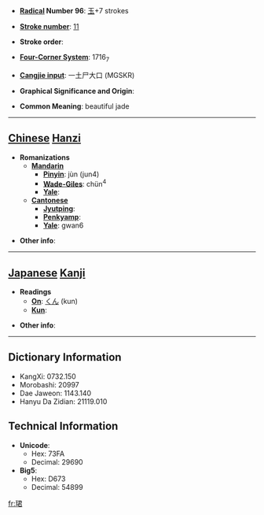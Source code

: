 * '''[[Wiktionary:Chinese radical index| Radical]] Number 96''': [[Wiktionary:Chinese radical index 玉|玉]]+7 strokes

* '''[[Wiktionary:Chinese total strokes index|Stroke number]]''': [[Wiktionary:Chinese total strokes index 11|11]]

* '''Stroke order''': 

* '''[[Wiktionary:Chinese four corner index|Four-Corner System]]''': 1716<sub>7</sub>

* '''[[Wiktionary:Chinese Cangjie index|Cangjie input]]''': 一土尸大口 (MGSKR)

* '''Graphical Significance and Origin''': 

* '''Common Meaning''': beautiful jade

----

== [[Chinese]] [[Hanzi]] ==

* '''Romanizations'''
** '''[[Mandarin]]'''
*** '''[[Pinyin]]''': jùn (jun4)
*** '''[[Wade-Giles]]''': chün<sup>4</sup>
*** '''[[Yale]]''': 
** '''[[Cantonese]]'''
*** '''[[Jyutping]]''':
*** '''[[Penkyamp]]''': 
*** '''[[Yale]]''': gwan6

* '''Other info''': 

----

== [[Japanese]] [[Kanji]] ==

* '''Readings'''
** '''[[On]]''': [[くん]] (kun)
** '''[[Kun]]''': 

* '''Other info''':  

----

== Dictionary Information ==

* KangXi: 0732.150
* Morobashi: 20997
* Dae Jaweon: 1143.140
* Hanyu Da Zidian: 21119.010

== Technical Information ==

* '''Unicode''':
** Hex: 73FA
** Decimal: 29690
* '''Big5''':
** Hex: D673
** Decimal: 54899

[[fr:珺]]